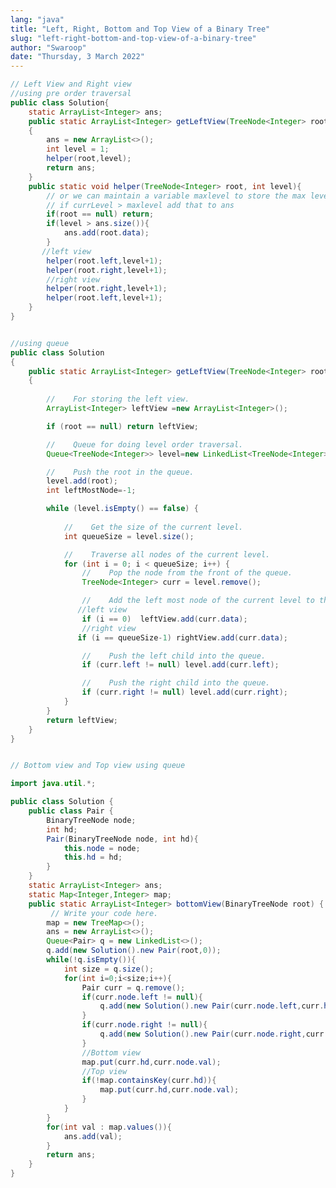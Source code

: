```yaml
---
lang: "java"
title: "Left, Right, Bottom and Top View of a Binary Tree"
slug: "left-right-bottom-and-top-view-of-a-binary-tree"
author: "Swaroop"
date: "Thursday, 3 March 2022"
---
```

```java
// Left View and Right view
//using pre order traversal
public class Solution{
    static ArrayList<Integer> ans;
    public static ArrayList<Integer> getLeftView(TreeNode<Integer> root) 
    {
        ans = new ArrayList<>();
        int level = 1;
        helper(root,level);
        return ans;
    }
    public static void helper(TreeNode<Integer> root, int level){ 
        // or we can maintain a variable maxlevel to store the max level
        // if currLevel > maxlevel add that to ans
        if(root == null) return;                                                     
        if(level > ans.size()){
            ans.add(root.data);
        }
       //left view
        helper(root.left,level+1);
        helper(root.right,level+1);
        //right view
        helper(root.right,level+1);
        helper(root.left,level+1);
    }
}


//using queue
public class Solution 
{
    public static ArrayList<Integer> getLeftView(TreeNode<Integer> root) 
    {
        
        //    For storing the left view.
        ArrayList<Integer> leftView =new ArrayList<Integer>();

        if (root == null) return leftView;

        //    Queue for doing level order traversal.
        Queue<TreeNode<Integer>> level=new LinkedList<TreeNode<Integer>>();

        //    Push the root in the queue.
        level.add(root);
        int leftMostNode=-1;

        while (level.isEmpty() == false) {
            
            //    Get the size of the current level.
            int queueSize = level.size();

            //    Traverse all nodes of the current level.
            for (int i = 0; i < queueSize; i++) {
                //    Pop the node from the front of the queue.
                TreeNode<Integer> curr = level.remove();

                //    Add the left most node of the current level to the left view.
               //left view
                if (i == 0)  leftView.add(curr.data);
                //right view
               if (i == queueSize-1) rightView.add(curr.data);

                //    Push the left child into the queue.
                if (curr.left != null) level.add(curr.left);

                //    Push the right child into the queue.
                if (curr.right != null) level.add(curr.right);
            }
        }
        return leftView;
    }
}


// Bottom view and Top view using queue

import java.util.*;

public class Solution {
    public class Pair {
        BinaryTreeNode node;
        int hd;
        Pair(BinaryTreeNode node, int hd){
            this.node = node;
            this.hd = hd;
        }
    }
    static ArrayList<Integer> ans;
    static Map<Integer,Integer> map;
    public static ArrayList<Integer> bottomView(BinaryTreeNode root) {
         // Write your code here.
        map = new TreeMap<>();
        ans = new ArrayList<>();
        Queue<Pair> q = new LinkedList<>();
        q.add(new Solution().new Pair(root,0));
        while(!q.isEmpty()){
            int size = q.size();
            for(int i=0;i<size;i++){
                Pair curr = q.remove();
                if(curr.node.left != null){
                    q.add(new Solution().new Pair(curr.node.left,curr.hd-1));
                }
                if(curr.node.right != null){
                    q.add(new Solution().new Pair(curr.node.right,curr.hd+1));
                }
                //Bottom view
                map.put(curr.hd,curr.node.val);
                //Top view
                if(!map.containsKey(curr.hd)){
                	map.put(curr.hd,curr.node.val);
                }
            }
        }
        for(int val : map.values()){
            ans.add(val);
        }
        return ans;
    }
}

```